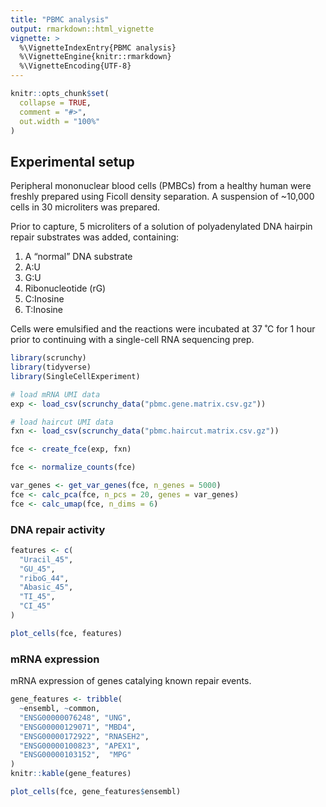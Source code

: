 ```yaml
---
title: "PBMC analysis"
output: rmarkdown::html_vignette
vignette: >
  %\VignetteIndexEntry{PBMC analysis}
  %\VignetteEngine{knitr::rmarkdown}
  %\VignetteEncoding{UTF-8}
---
```


```r
knitr::opts_chunk$set(
  collapse = TRUE,
  comment = "#>",
  out.width = "100%"
)
```

## Experimental setup

Peripheral mononuclear blood cells (PMBCs) from a healthy human were freshly prepared using Ficoll density separation. A suspension of ~10,000 cells in 30 microliters was prepared.

Prior to capture, 5 microliters of a solution of polyadenylated DNA hairpin repair substrates was added, containing:

1. A "normal" DNA substrate
1. A:U
1. G:U
1. Ribonucleotide (rG)
1. C:Inosine
1. T:Inosine

Cells were emulsified and the reactions were incubated at 37 ˚C for 1 hour prior to continuing with a single-cell RNA sequencing prep.

```r
library(scrunchy)
library(tidyverse)
library(SingleCellExperiment)

# load mRNA UMI data
exp <- load_csv(scrunchy_data("pbmc.gene.matrix.csv.gz"))

# load haircut UMI data
fxn <- load_csv(scrunchy_data("pbmc.haircut.matrix.csv.gz"))

fce <- create_fce(exp, fxn)

fce <- normalize_counts(fce)

var_genes <- get_var_genes(fce, n_genes = 5000)
fce <- calc_pca(fce, n_pcs = 20, genes = var_genes)
fce <- calc_umap(fce, n_dims = 6)
```

### DNA repair activity

```r
features <- c(
  "Uracil_45",
  "GU_45",
  "riboG_44",
  "Abasic_45",
  "TI_45",
  "CI_45"
)

plot_cells(fce, features)
```

### mRNA expression

mRNA expression of genes catalying known repair events.

```r
gene_features <- tribble(
  ~ensembl, ~common,
  "ENSG00000076248", "UNG",
  "ENSG00000129071", "MBD4",
  "ENSG00000172922", "RNASEH2",
  "ENSG00000100823", "APEX1",
  "ENSG00000103152",  "MPG"
)
knitr::kable(gene_features)
```

```r
plot_cells(fce, gene_features$ensembl)
```

